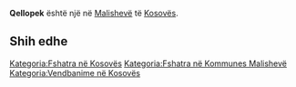 {{Fshat në 
 | Emri                = Qellopek
 | EmriAlt                = 
 | NAME_SHORT_FORM=      
 | NAME_GENERIC=      
 | NAME_SORT_NAME_RO=      QELLOPEK
 | FULL_NAME_RO = Qellopek
 | FULL_NAME_ND_RO=Qellopek
 | SORT_NAME_RG=QELLOPEK
 | FULL_NAME_RG=Qellopek
 | FULL_NAME_ND_RG=Qellopek
 | SRP_NAME_SHORT_FORM=      
 | SRP_NAME_GENERIC=      
 | SRP_NAME_SORT_NAME_RO=      
 | SRP_FULL_NAME_RO = 
 | SRP_FULL_NAME_ND_RO=
 | SRP_SORT_NAME_RG=
 | SRP_FULL_NAME_RG=
 | SRP_FULL_NAME_ND_RG=
 | Emri (Rasa dhanore) = 
 | Figura              = 
 | Shteti              = Kosovo
 | Komuna              = Malishevë
 | Kodi postar         = 
 | Sipërfaqja          = 

 | Popullsia           = 

 | Regj. i popullsisë  = 
 | Dend. e popullsisë  = 
 | Faqja zyrtare       = 
 <!--- Koordinatat ----> 
 | Gjerësia            = 42.505833
 | Gjatësia            = 21.180833
 | Lartësia            = 
}}
'''Qellopek''' është një [[]] në [[Malishevë]] të [[Kosovës]].

<!-- == Gjeografia == -->
<!-- == Historia == -->
<!-- == Demografia == -->
== Shih edhe ==
{{Komuna Malishevë}}
{{Kosovo-Administrata-Cung}}

[[Kategoria:Fshatra në Kosovës]]
[[Kategoria:Fshatra në Kommunes Malishevë]]
[[Kategoria:Vendbanime në Kosovës]]